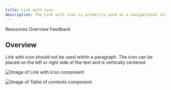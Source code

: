 ```yaml
---
title: Link with icon
description: The Link with icon is primarily used as a navigational element with an icon as an indicator to the destination or type of content being referenced. 
---
```



<ComponentDescription name="Link with icon" type="ui" />

<AnchorLinks>

<AnchorLink>Resources</AnchorLink>
<AnchorLink>Overview</AnchorLink>
<AnchorLink>Feedback</AnchorLink>

</AnchorLinks>

<ResourceLinks name="Link with icon" type="ui" />

## Overview

Link with icon should not be used within a paragraph. The icon can be placed on the left or right side of the text and is vertically centered. 

<Row>
<Column colMd={8} colLg={8}>

![Image of Link with icon component](../../images/component/link-with-icon/link-with-icon-default.jpg)

</Column>
</Row>

<Title>Use case</Title>

![Image of Table of contents component](../../images/component/link-with-icon/link-with-icon-use-case.jpg)

<ComponentFooter name="Link with icon" type="ui" />